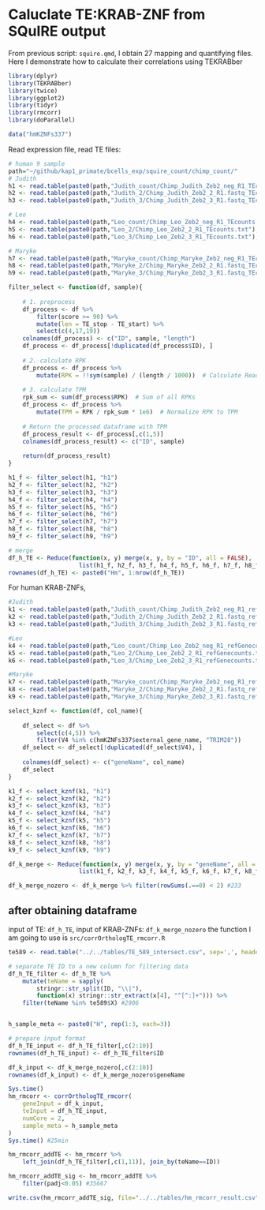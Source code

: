 # Caluclate TE:KRAB-ZNF from SQuIRE output

From previous script: `squire.qmd`, I obtain 27 mapping and quantifying files.
Here I demonstrate how to calculate their correlations using TEKRABber

```r
library(dplyr)
library(TEKRABber)
library(twice)
library(ggplot2)
library(tidyr)
library(rmcorr)
library(doParallel)

data("hmKZNFs337")
```

Read expression file, read TE files:

```r
# human 9 sample
path="~/github/kap1_primate/bcells_exp/squire_count/chimp_count/"
# Judith
h1 <- read.table(paste0(path,"Judith_count/Chimp_Judith_Zeb2_neg_R1_TEcounts.txt"), header = T)
h2 <- read.table(paste0(path,"Judith_2/Chimp_Judith_Zeb2_2_R1.fastq_TEcounts.txt"), header = T)
h3 <- read.table(paste0(path,"Judith_3/Chimp_Judith_Zeb2_3_R1.fastq_TEcounts.txt"), header = T)

# Leo
h4 <- read.table(paste0(path,"Leo_count/Chimp_Leo_Zeb2_neg_R1_TEcounts.txt"), header = T)
h5 <- read.table(paste0(path,"Leo_2/Chimp_Leo_Zeb2_2_R1_TEcounts.txt"), header = T)
h6 <- read.table(paste0(path,"Leo_3/Chimp_Leo_Zeb2_3_R1_TEcounts.txt"), header = T)

# Maryke
h7 <- read.table(paste0(path,"Maryke_count/Chimp_Maryke_Zeb2_neg_R1_TEcounts.txt"), header = T)
h8 <- read.table(paste0(path,"Maryke_2/Chimp_Maryke_Zeb2_2_R1.fastq_TEcounts.txt"), header = T)
h9 <- read.table(paste0(path,"Maryke_3/Chimp_Maryke_Zeb2_3_R1.fastq_TEcounts.txt"), header = T)

filter_select <- function(df, sample){
    
    # 1. preprocess
    df_process <- df %>%
        filter(score >= 90) %>%
        mutate(len = TE_stop - TE_start) %>%
        select(c(4,17,19))
    colnames(df_process) <- c("ID", sample, "length")
    df_process <- df_process[!duplicated(df_process$ID), ]
    
    # 2. calculate RPK
    df_process <- df_process %>%
        mutate(RPK = !!sym(sample) / (length / 1000))  # Calculate Reads Per Kilobase
    
    # 3. calculate TPM
    rpk_sum <- sum(df_process$RPK)  # Sum of all RPKs
    df_process <- df_process %>%
        mutate(TPM = RPK / rpk_sum * 1e6)  # Normalize RPK to TPM
    
    # Return the processed dataframe with TPM
    df_process_result <- df_process[,c(1,5)]
    colnames(df_process_result) <- c("ID", sample)
    
    return(df_process_result)
}

h1_f <- filter_select(h1, "h1")
h2_f <- filter_select(h2, "h2")
h3_f <- filter_select(h3, "h3")
h4_f <- filter_select(h4, "h4")
h5_f <- filter_select(h5, "h5")
h6_f <- filter_select(h6, "h6")
h7_f <- filter_select(h7, "h7")
h8_f <- filter_select(h8, "h8")
h9_f <- filter_select(h9, "h9")

# merge
df_h_TE <- Reduce(function(x, y) merge(x, y, by = "ID", all = FALSE), 
                    list(h1_f, h2_f, h3_f, h4_f, h5_f, h6_f, h7_f, h8_f, h9_f)) #3006
rownames(df_h_TE) <- paste0("Hm", 1:nrow(df_h_TE))
```

For human KRAB-ZNFs,
```r
#Judith
k1 <- read.table(paste0(path,"Judith_count/Chimp_Judith_Zeb2_neg_R1_refGenecounts.txt"), sep="\t")
k2 <- read.table(paste0(path,"Judith_2/Chimp_Judith_Zeb2_2_R1.fastq_refGenecounts.txt"), sep="\t")
k3 <- read.table(paste0(path,"Judith_3/Chimp_Judith_Zeb2_3_R1.fastq_refGenecounts.txt"), sep="\t")

#Leo
k4 <- read.table(paste0(path,"Leo_count/Chimp_Leo_Zeb2_neg_R1_refGenecounts.txt"), sep="\t")
k5 <- read.table(paste0(path,"Leo_2/Chimp_Leo_Zeb2_2_R1_refGenecounts.txt"), sep="\t")
k6 <- read.table(paste0(path,"Leo_3/Chimp_Leo_Zeb2_3_R1_refGenecounts.txt"), sep="\t")

#Maryke
k7 <- read.table(paste0(path,"Maryke_count/Chimp_Maryke_Zeb2_neg_R1_refGenecounts.txt"), sep="\t")
k8 <- read.table(paste0(path,"Maryke_2/Chimp_Maryke_Zeb2_2_R1.fastq_refGenecounts.txt"), sep="\t")
k9 <- read.table(paste0(path,"Maryke_3/Chimp_Maryke_Zeb2_3_R1.fastq_refGenecounts.txt"), sep="\t")

select_kznf <- function(df, col_name){
    
    df_select <- df %>%
        select(c(4,5)) %>%
        filter(V4 %in% c(hmKZNFs337$external_gene_name, "TRIM28"))
    df_select <- df_select[!duplicated(df_select$V4), ]
    
    colnames(df_select) <- c("geneName", col_name)
    df_select
}

k1_f <- select_kznf(k1, "h1")
k2_f <- select_kznf(k2, "h2")
k3_f <- select_kznf(k3, "h3")
k4_f <- select_kznf(k4, "h4")
k5_f <- select_kznf(k5, "h5")
k6_f <- select_kznf(k6, "h6")
k7_f <- select_kznf(k7, "h7")
k8_f <- select_kznf(k8, "h8")
k9_f <- select_kznf(k9, "h9")

df_k_merge <- Reduce(function(x, y) merge(x, y, by = "geneName", all = FALSE), 
                    list(k1_f, k2_f, k3_f, k4_f, k5_f, k6_f, k7_f, k8_f, k9_f))

df_k_merge_nozero <- df_k_merge %>% filter(rowSums(.==0) < 2) #233
```

## after obtaining dataframe
input of TE: `df_h_TE`, 
input of KRAB-ZNFs: `df_k_merge_nozero`
the function I am going to use is `src/corrOrthologTE_rmcorr.R`
```r
te589 <- read.table("../../tables/TE_589_intersect.csv", sep=',', header=TRUE)

# separate TE ID to a new column for filtering data
df_h_TE_filter <- df_h_TE %>% 
    mutate(teName = sapply(
        stringr::str_split(ID, "\\|"), 
        function(x) stringr::str_extract(x[4], "^[^:]+"))) %>%
    filter(teName %in% te589$X) #2906


h_sample_meta <- paste0("H", rep(1:3, each=3))

# prepare input format
df_h_TE_input <- df_h_TE_filter[,c(2:10)]
rownames(df_h_TE_input) <- df_h_TE_filter$ID

df_k_input <- df_k_merge_nozero[,c(2:10)]
rownames(df_k_input) <- df_k_merge_nozero$geneName

Sys.time()
hm_rmcorr <- corrOrthologTE_rmcorr(
    geneInput = df_k_input,
    teInput = df_h_TE_input,
    numCore = 2,
    sample_meta = h_sample_meta
)
Sys.time() #25min
```
```r
hm_rmcorr_addTE <- hm_rmcorr %>%
    left_join(df_h_TE_filter[,c(1,11)], join_by(teName==ID))

hm_rmcorr_addTE_sig <- hm_rmcorr_addTE %>%
    filter(padj<0.05) #35667

write.csv(hm_rmcorr_addTE_sig, file="../../tables/hm_rmcorr_result.csv")
```

